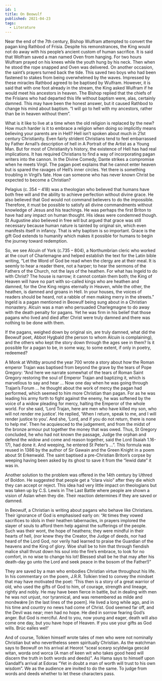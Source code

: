 ```yaml
---
id: 1
title: On Beowulf
published: 2021-04-23
tags:
  - Literature
---
```


Near the end of the 7th century, Bishop Wulfram attempted to convert the pagan king Rathbod of Frisia. Despite his remonstrances, the King would not do away with his people’s ancient custom of human sacrifice. It is said that Wolfram saved a man named Oven from hanging. For two hours Wulfram prayed on his knees while the youth hung by his neck. Then when he stood the rope snapped and Oven was delivered. On another occasion, the saint’s prayers turned back the tide. This saved two boys who had been fastened to stakes from being overwhelmed by the waves. Impressed by these miracles Rathbod agreed to be baptised by Wulfram. However, it is said that with one foot already in the stream, the King asked Wulfram if he would meet his ancestors in heaven. The Bishop replied that the chiefs of the Frisians who had departed this life without baptism were, alas, certainly damned. This may have been the honest answer, but it caused Rathbod to change his mind about baptism. “I will go to hell with my ancestors, rather than be in heaven without them”.

What is it like to live at a time when the old religion is replaced by the new? How much harder is it to embrace a religion when doing so implicitly means believing your parents are in Hell? Hell isn’t spoken about much in 21st century Christianity. Even fairly strident Christians tend to feel embarrassed by Father Arnall’s description of hell in A Portrait of the Artist as a Young Man. But for most of Christianity’s history, the existence of Hell has had real implications. It has required Christians to find a way of incorporating pagan writers into the cannon. In the Divine Comedy, Dante strikes a compromise when he meets Virgil. The pagan poet explains that he cannot enter heaven but is spared the ravages of Hell’s inner circles. Yet there is something troubling in Virgil’s fate. How can someone who has never known Christ be expected to become a Christian?

Pelagius (c. 354 – 418) was a theologian who believed that humans have both free will and the ability to achieve perfection without divine grace. He also believed that God would not command believers to do the impossible. Therefore, it must be possible to satisfy all divine commandments without knowledge of Jesus and his teachings. He was perhaps the first Briton to have had any impact on human thought. His ideas were condemned though. St Augustine also believed in free will but argued that grace was still necessary because human nature is tainted by original sin, which even manifests itself in infancy. That is why baptism is so important. Grace is the gift God extends to humanity which makes it possible for humans to begin the journey toward redemption.

So, we see Alcuin of York (c.735 – 804), a Northumbrian cleric who worked at the court of Charlemagne and helped establish the text for the Latin bible writing, “Let the Word of God be read when the clergy are at their meal. It is seemly to hear a reader there, not a harper; to hear the sermons of the Fathers of the Church, not the lays of the heathen. For what has Ingeld to do with Christ? The house is narrow; it cannot contain them both; the King of Heaven will have no part with so-called kings who are heathen and damned, for the One King reigns eternally in Heaven, while the other, the heathen, is damned and groans in Hell. In your houses, the voices of readers should be heard, not a rabble of men making merry in the streets.” Ingeld is a pagan mentioned in Beowulf being sung about in a Christian monastery. Alcuin was a man who persuaded Charlegmagne to do away with the death penalty for pagans. Yet he was firm in his belief that those pagans who lived and died after Christ were truly damned and there was nothing to be done with them.

If the pagans, weighed down by original sin, are truly damned, what did the Beowulf poet, Abbot Hygbald (the person to whom Alcuin is complaining), and the others who kept the story down through the ages see in them? Is it possible for a pagan to be, in some way, to some extent, if only in poetry, redeemed?

A Monk at Whitby around the year 700 wrote a story about how the Roman emperor Trajan was baptised from beyond the grave by the tears of Pope Gregory: “And here we narrate somewhat of the tears of Roman Saint Gregory restoring the soul of Emperor Trajan and baptizing it, which is marvellous to say and hear … Now one day when he was going through Trajan’s Forum … he thought about the work of mercy the pagan had performed, which seemed to him more Christian than pagan. For as he was leading his army forth to fight against the enemy, he was softened by the voice of a widow pleading for mercy, halting the Emperor of the whole world. For she said, ‘Lord Trajan, here are men who have killed my son, who will not render me justice’. He replied, ‘When I return, speak to me, and I will render justice to you’. And she, ‘Lord, and if you do not return, there is none to help me’. Then he acquiesced to the judgement, and from the midst of the bronze armour put together the money that was owed. Thus, St Gregory concluded, he who had not known the passage, Judge the orphan and defend the widow and come and reason together, said the Lord (Isaiah 1.16-17), had done it. And weeping, he entered St Peter’s …”. This formula was reused in 1386 by the author of Sir Gawain and the Green Knight in a poem about St Erkenwald. The saint baptised a pre-Christian Briton’s corpse by weeping having been asked by its ghost to save it from the “lewid date” it was in.

Another solution to the problem was offered in the 14th century by Uthred of Boldon. He suggested that people get a “clara visio” after they die which they can accept or reject. This idea had very little impact on theologians but was taken up by C.S. Lewis in The Last Battle where people are shown a vision of Aslan when they die. Their reaction determines if they are saved or damned.

In Beowulf, a Christian is writing about pagans who behave like Christians. Their ignorance of God is emphasised early on: “At times they vowed sacrifices to idols in their heathen tabernacles, in prayers implored the slayer of souls to afford them help against the sufferings of the people. Such was their wont, the hope of heathens; they were mindful in their hearts of hell, (nor knew they the Creator, the Judge of deeds, nor had heard of the Lord God, nor verily had learned to praise the Guardian of the heavens and the King of glory. Woe shall be to him that through fiendish malice shall thrust down his soul into the fire’s embrace, to look for no comfort, in no wise to change his lot! Blessed shall be he that may after his death-day go unto the Lord and seek peace in the bosom of the Father!)”

They are saved by a man who embodies Christian virtue throughout his life. In his commentary on the poem, J.R.R. Tolkien tried to convey the mindset that may have motivated the poet: ‘This then is a story of a great warrior of old, who used the gifts of God to him, of courage, strength and lineage, rightly and nobly. He may have been fierce in battle, but in dealing with men he was not unjust, nor tyrannical, and was remembered as milde and monðwǽre [in the last lines of the poem]. He lived a long while ago, and in his time and country no news had come of Christ. God seemed far off, and the Devil was near; men had no hope. He died in sorrow fearing God’s anger. But God is merciful. And to you, now young and eager, death will also come one day, but you have hope of Heaven. If you use your gifts as God wills. Brúc ealles wel!’

And of course, Tolkien himself wrote tales of men who were not nominally Christian but who nevertheless seem spiritually Christian. As the watchman says to Beowulf on his arrival at Heorot “sceal scearp scyldwiga gescád witan, worda ond worca (A man of keen wit who takes good heed will discern the truth in both words and deeds)”. As Hama says to himself upon Gandalf’s arrival at Edoras “Yet in doubt a man of worth will trust to his own wisdom”. We as the audience are invited to do the same. To judge from words and deeds whether to let these characters pass.
